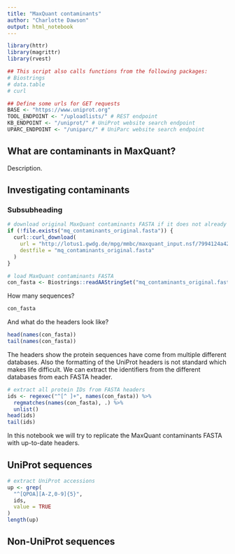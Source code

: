 ```yaml
---
title: "MaxQuant contaminants"
author: "Charlotte Dawson"
output: html_notebook
---
```


```r
library(httr)
library(magrittr)
library(rvest)

## This script also calls functions from the following packages:
# Biostrings
# data.table
# curl

## Define some urls for GET requests
BASE <- "https://www.uniprot.org"
TOOL_ENDPOINT <- "/uploadlists/" # REST endpoint
KB_ENDPOINT <- "/uniprot/" # UniProt website search endpoint
UPARC_ENDPOINT <- "/uniparc/" # UniParc website search endpoint
```

## What are contaminants in MaxQuant?

Description.

## Investigating contaminants

### Subsubheading

```r
# download original MaxQuant contaminants FASTA if it does not already exist
if (!file.exists("mq_contaminants_original.fasta")) {
  curl::curl_download(
    url = "http://lotus1.gwdg.de/mpg/mmbc/maxquant_input.nsf/7994124a4298328fc125748d0048fee2/$FILE/contaminants.fasta", 
    destfile = "mq_contaminants_original.fasta"
  )
}

# load MaxQuant contaminants FASTA
con_fasta <- Biostrings::readAAStringSet("mq_contaminants_original.fasta")
```

How many sequences?

```r
con_fasta
```

 And what do the headers look like?
 
```r
head(names(con_fasta))
tail(names(con_fasta))
```
 
The headers show the protein sequences have come from multiple different 
databases. Also the formatting of the UniProt headers is not standard which
makes life difficult. We can extract the identifiers from the different
databases from each FASTA header.

```r
# extract all protein IDs from FASTA headers
ids <- regexec("^[^ ]+", names(con_fasta)) %>% 
  regmatches(names(con_fasta), .) %>% 
  unlist()
head(ids)
tail(ids)
```


In this notebook we will try to replicate the MaxQuant
contaminants FASTA with up-to-date headers. 

## UniProt sequences

```r
# extract UniProt accessions
up <- grep(
  "^[QPOA][A-Z,0-9]{5}", 
  ids, 
  value = TRUE
)
length(up)
```




## Non-UniProt sequences
